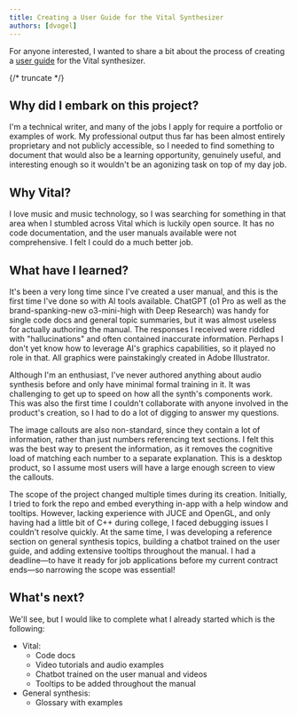 ```yaml
---
title: Creating a User Guide for the Vital Synthesizer
authors: [dvogel]
---
```



For anyone interested, I wanted to share a bit about the process of creating a [user guide](/docs/Vital/UserGuide/Intro) for the Vital synthesizer.

{/* truncate */}

## Why did I embark on this project?

I'm a technical writer, and many of the jobs I apply for require a portfolio or examples of work. My professional output thus far has been almost entirely proprietary and not publicly accessible, so I needed to find something to document that would also be a learning opportunity, genuinely useful, and interesting enough so it wouldn't be an agonizing task on top of my day job.

## Why Vital?

I love music and music technology, so I was searching for something in that area when I stumbled across Vital which is luckily open source. It has no code documentation, and the user manuals available were not comprehensive. I felt I could do a much better job.

## What have I learned?

It's been a very long time since I've created a user manual, and this is the first time I've done so with AI tools available. ChatGPT (o1 Pro as well as the brand-spanking-new o3-mini-high with Deep Research) was handy for single code docs and general topic summaries, but it was almost useless for actually authoring the manual. The responses I received were riddled with "hallucinations" and often contained inaccurate information. Perhaps I don't yet know how to leverage AI's graphics capabilities, so it played no role in that. All graphics were painstakingly created in Adobe Illustrator.

Although I'm an enthusiast, I've never authored anything about audio synthesis before and only have minimal formal training in it. It was challenging to get up to speed on how all the synth's components work. This was also the first time I couldn't collaborate with anyone involved in the product's creation, so I had to do a lot of digging to answer my questions.

The image callouts are also non-standard, since they contain a lot of information, rather than just numbers referencing text sections. I felt this was the best way to present the information, as it removes the cognitive load of matching each number to a separate explanation. This is a desktop product, so I assume most users will have a large enough screen to view the callouts.

The scope of the project changed multiple times during its creation. Initially, I tried to fork the repo and embed everything in-app with a help window and tooltips. However, lacking experience with JUCE and OpenGL, and only having had a little bit of C++ during college, I faced debugging issues I couldn't resolve quickly. At the same time, I was developing a reference section on general synthesis topics, building a chatbot trained on the user guide, and adding extensive tooltips throughout the manual. I had a deadline—to have it ready for job applications before my current contract ends—so narrowing the scope was essential!

## What's next?

We'll see, but I would like to complete what I already started which is the following:
* Vital:
  * Code docs
  * Video tutorials and audio examples
  * Chatbot trained on the user manual and videos
  * Tooltips to be added throughout the manual
* General synthesis:
  * Glossary with examples

<CommentSection />
